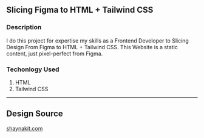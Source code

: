 ## Slicing Figma to HTML + Tailwind CSS

### Description

I do this project for expertise my skills as a Frontend Developer to Slicing Design From Figma to HTML + Tailwind CSS. This Website is a static content, just pixel-perfect from Figma.

### Techonlogy Used

1. HTML
2. Tailwind CSS

---

## Design Source

[shaynakit.com](https://shaynakit.com/details/nidejia-find-kos-dark-mode-website-design)
